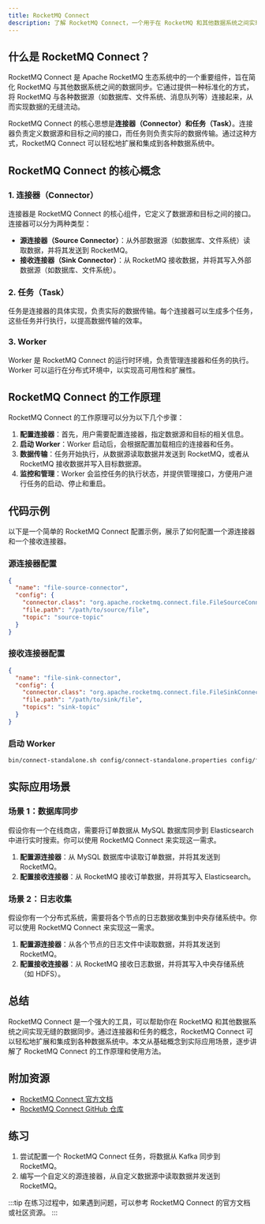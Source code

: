 ```yaml
---
title: RocketMQ Connect
description: 了解 RocketMQ Connect，一个用于在 RocketMQ 和其他数据系统之间实现无缝数据同步的工具。本文将从基础概念到实际应用场景，逐步讲解 RocketMQ Connect 的工作原理和使用方法。
---
```


## 什么是 RocketMQ Connect？

RocketMQ Connect 是 Apache RocketMQ 生态系统中的一个重要组件，旨在简化 RocketMQ 与其他数据系统之间的数据同步。它通过提供一种标准化的方式，将 RocketMQ 与各种数据源（如数据库、文件系统、消息队列等）连接起来，从而实现数据的无缝流动。

RocketMQ Connect 的核心思想是**连接器（Connector）**和**任务（Task）**。连接器负责定义数据源和目标之间的接口，而任务则负责实际的数据传输。通过这种方式，RocketMQ Connect 可以轻松地扩展和集成到各种数据系统中。

## RocketMQ Connect 的核心概念

### 1. 连接器（Connector）

连接器是 RocketMQ Connect 的核心组件，它定义了数据源和目标之间的接口。连接器可以分为两种类型：

- **源连接器（Source Connector）**：从外部数据源（如数据库、文件系统）读取数据，并将其发送到 RocketMQ。
- **接收连接器（Sink Connector）**：从 RocketMQ 接收数据，并将其写入外部数据源（如数据库、文件系统）。

### 2. 任务（Task）

任务是连接器的具体实现，负责实际的数据传输。每个连接器可以生成多个任务，这些任务并行执行，以提高数据传输的效率。

### 3. Worker

Worker 是 RocketMQ Connect 的运行时环境，负责管理连接器和任务的执行。Worker 可以运行在分布式环境中，以实现高可用性和扩展性。

## RocketMQ Connect 的工作原理

RocketMQ Connect 的工作原理可以分为以下几个步骤：

1. **配置连接器**：首先，用户需要配置连接器，指定数据源和目标的相关信息。
2. **启动 Worker**：Worker 启动后，会根据配置加载相应的连接器和任务。
3. **数据传输**：任务开始执行，从数据源读取数据并发送到 RocketMQ，或者从 RocketMQ 接收数据并写入目标数据源。
4. **监控和管理**：Worker 会监控任务的执行状态，并提供管理接口，方便用户进行任务的启动、停止和重启。

## 代码示例

以下是一个简单的 RocketMQ Connect 配置示例，展示了如何配置一个源连接器和一个接收连接器。

### 源连接器配置

```json
{
  "name": "file-source-connector",
  "config": {
    "connector.class": "org.apache.rocketmq.connect.file.FileSourceConnector",
    "file.path": "/path/to/source/file",
    "topic": "source-topic"
  }
}
```

### 接收连接器配置

```json
{
  "name": "file-sink-connector",
  "config": {
    "connector.class": "org.apache.rocketmq.connect.file.FileSinkConnector",
    "file.path": "/path/to/sink/file",
    "topics": "sink-topic"
  }
}
```

### 启动 Worker

```bash
bin/connect-standalone.sh config/connect-standalone.properties config/file-source-connector.properties config/file-sink-connector.properties
```

## 实际应用场景

### 场景 1：数据库同步

假设你有一个在线商店，需要将订单数据从 MySQL 数据库同步到 Elasticsearch 中进行实时搜索。你可以使用 RocketMQ Connect 来实现这一需求。

1. **配置源连接器**：从 MySQL 数据库中读取订单数据，并将其发送到 RocketMQ。
2. **配置接收连接器**：从 RocketMQ 接收订单数据，并将其写入 Elasticsearch。

### 场景 2：日志收集

假设你有一个分布式系统，需要将各个节点的日志数据收集到中央存储系统中。你可以使用 RocketMQ Connect 来实现这一需求。

1. **配置源连接器**：从各个节点的日志文件中读取数据，并将其发送到 RocketMQ。
2. **配置接收连接器**：从 RocketMQ 接收日志数据，并将其写入中央存储系统（如 HDFS）。

## 总结

RocketMQ Connect 是一个强大的工具，可以帮助你在 RocketMQ 和其他数据系统之间实现无缝的数据同步。通过连接器和任务的概念，RocketMQ Connect 可以轻松地扩展和集成到各种数据系统中。本文从基础概念到实际应用场景，逐步讲解了 RocketMQ Connect 的工作原理和使用方法。

## 附加资源

- [RocketMQ Connect 官方文档](https://rocketmq.apache.org/docs/connect/)
- [RocketMQ Connect GitHub 仓库](https://github.com/apache/rocketmq-connect)

## 练习

1. 尝试配置一个 RocketMQ Connect 任务，将数据从 Kafka 同步到 RocketMQ。
2. 编写一个自定义的源连接器，从自定义数据源中读取数据并发送到 RocketMQ。

:::tip
在练习过程中，如果遇到问题，可以参考 RocketMQ Connect 的官方文档或社区资源。
:::